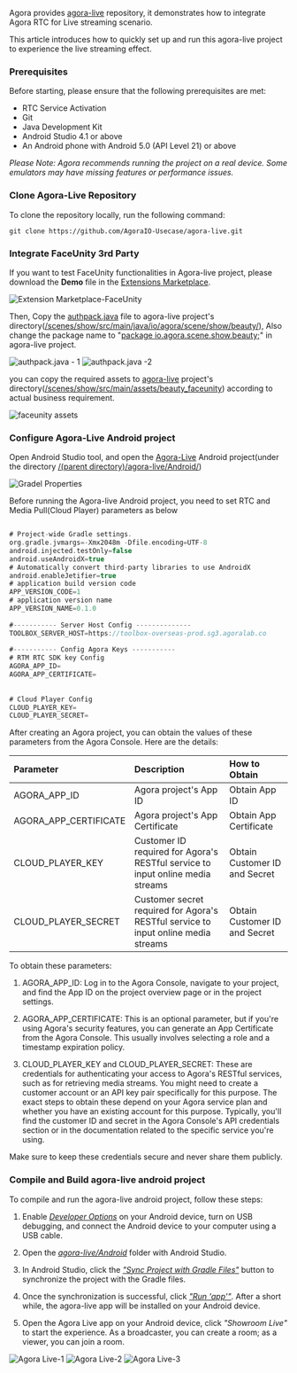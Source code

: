 <PlatformWrapper platform="android">

Agora provides [agora-live](https://github.com/AgoraIO-Usecase/agora-live) repository, it demonstrates how to integrate Agora RTC for Live streaming scenario.

This article introduces how to quickly set up and run this agora-live project to experience the live streaming effect.


### Prerequisites
Before starting, please ensure that the following prerequisites are met:
+ RTC Service Activation
+ Git
+ Java Development Kit
+ Android Studio 4.1 or above
+ An Android phone with Android 5.0 (API Level 21) or above


_Please Note: Agora recommends running the project on a real device. Some emulators may have missing features or performance issues._

### Clone Agora-Live Repository

To clone the repository locally, run the following command:

```Shell
git clone https://github.com/AgoraIO-Usecase/agora-live.git
```



### Integrate FaceUnity 3rd Party

If you want to test FaceUnity functionalities in Agora-live project,  please download the **Demo** file in the [Extensions Marketplace](https://console.agora.io/marketplace/extension/introduce?serviceName=faceunity-ar-en).

![Extension Marketplace-FaceUnity](/images/solutions/live/faceunity_extension_marketplace_1.png)


Then, Copy the <u>authpack.java</u> file to agora-live project's directory(<u>/scenes/show/src/main/java/io/agora/scene/show/beauty/</u>), Also change the package name to "<u>package io.agora.scene.show.beauty;</u>" in agora-live project.

![authpack.java - 1](/images/solutions/live/authpack1.png)
![authpack.java -2 ](/images/solutions/live/authpack2.png)


you can copy the required assets to <u>agora-live</u> project's directory(<u>/scenes/show/src/main/assets/beauty_faceunity</u>) according to actual business requirement.

![faceunity assets](/images/solutions/live/faceunity_asset.png)



### Configure Agora-Live Android project

Open Android Studio tool, and open the <u>Agora-Live</u> Android project(under the directory <u>/(parent directory)/agora-live/Android/</u>)

![Gradel Properties](/images/solutions/live/gradle_properties.png)


Before running the Agora-live Android project, you need to set RTC and Media Pull(Cloud Player) parameters as below 

```Kotlin

# Project-wide Gradle settings.
org.gradle.jvmargs=-Xmx2048m -Dfile.encoding=UTF-8
android.injected.testOnly=false
android.useAndroidX=true
# Automatically convert third-party libraries to use AndroidX
android.enableJetifier=true
# application build version code
APP_VERSION_CODE=1
# application version name
APP_VERSION_NAME=0.1.0
 
#----------- Server Host Config --------------
TOOLBOX_SERVER_HOST=https://toolbox-overseas-prod.sg3.agoralab.co
 
#----------- Config Agora Keys -----------
# RTM RTC SDK key Config
AGORA_APP_ID=
AGORA_APP_CERTIFICATE=
 
 
# Cloud Player Config
CLOUD_PLAYER_KEY=
CLOUD_PLAYER_SECRET=


```

After creating an Agora project, you can obtain the values of these parameters from the Agora Console. Here are the details:


| Parameter | Description | How to Obtain |
| :-------  | :---------- | :------------ |
| AGORA_APP_ID | Agora project's App ID | Obtain App ID |
| AGORA_APP_CERTIFICATE | Agora project's App Certificate  | Obtain App Certificate |
| CLOUD_PLAYER_KEY | Customer ID required for Agora's RESTful service to input online media streams | Obtain Customer ID and Secret |
| CLOUD_PLAYER_SECRET | Customer secret required for Agora's RESTful service to input online media streams | Obtain Customer ID and Secret |


To obtain these parameters:

1. AGORA_APP_ID: Log in to the Agora Console, navigate to your project, and find the App ID on the project overview page or in the project settings.

2. AGORA_APP_CERTIFICATE: This is an optional parameter, but if you're using Agora's security features, you can generate an App Certificate from the Agora Console. This usually involves selecting a role and a timestamp expiration policy.

3. CLOUD_PLAYER_KEY and CLOUD_PLAYER_SECRET: These are credentials for authenticating your access to Agora's RESTful services, such as for retrieving media streams. You might need to create a customer account or an API key pair specifically for this purpose. The exact steps to obtain these depend on your Agora service plan and whether you have an existing account for this purpose. Typically, you'll find the customer ID and secret in the Agora Console's API credentials section or in the documentation related to the specific service you're using.

Make sure to keep these credentials secure and never share them publicly.



### Compile and Build agora-live android project

To compile and run the agora-live android project, follow these steps:

1. Enable *<u>Developer Options</u>* on your Android device, turn on USB debugging, and connect the Android device to your computer using a USB cable.

2. Open the *<u>agora-live/Android</u>* folder with Android Studio.

3. In Android Studio, click the *<u>"Sync Project with Gradle Files"</u>* button to synchronize the project with the Gradle files.

4. Once the synchronization is successful, click *<u>"Run 'app'"</u>*. After a short while, the agora-live app will be installed on your Android device.

5. Open the Agora Live app on your Android device, click *"Showroom Live"* to start the experience. As a broadcaster, you can create a room; as a viewer, you can join a room.

![Agora Live-1](/images/solutions/live/agora_live_1.png)
![Agora Live-2](/images/solutions/live/agora_live_2.png)
![Agora Live-3](/images/solutions/live/agora_live_3.png)

</PlatformWrapper>